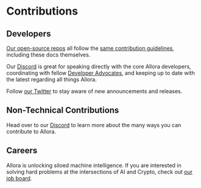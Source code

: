 # Contributions

## Developers

[Our open-source repos](../learn/code.mdx#top-allora-repositories) all follow the [same contribution guidelines](https://github.com/allora-network/allora-chain/blob/main/CONTRIBUTING.md), including these docs themselves.

Our [Discord](https://discord.gg/allora) is great for speaking directly with the core Allora developers, coordinating with fellow [Developer Advocates](https://www.allora.network/blog/introducing-the-allora-network-community-advocate-program), and keeping up to date with the latest regarding all things Allora.

Follow [our Twitter](https://twitter.com/AlloraNetwork) to stay aware of new announcements and releases.

## Non-Technical Contributions

Head over to our [Discord](https://discord.gg/allora) to learn more about the many ways you can contribute to Allora.

## Careers

Allora is unlocking siloed machine intelligence. If you are interested in solving hard problems at the intersections of AI and Crypto, check out [our job board](https://upshottechnologiesinc.applytojob.com/apply).
